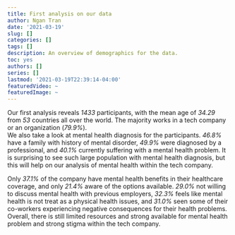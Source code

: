 ```yaml
---
title: First analysis on our data
author: Ngan Tran
date: '2021-03-19'
slug: []
categories: []
tags: []
description: An overview of demographics for the data. 
toc: yes
authors: []
series: []
lastmod: '2021-03-19T22:39:14-04:00'
featuredVideo: ~
featuredImage: ~
---
```


Our first analysis reveals *1433* participants, with the mean age of *34.29* from *53* countries all over the world. The majority works in a tech company or an organization (*79.9%*).  
We also take a look at mental health diagnosis for the participants. *46.8%* have a family with history of mental disorder, *49.9%* were diagnosed by a professional, and *40.1%* currently suffering with a mental health problem. It is surprising to see such large population with mental health diagnosis, but this will help on our analysis of mental health within the tech company.  

Only *37.1%* of the company have mental health benefits in their healthcare coverage, and only *21.4%* aware of the options available. 
*29.0%* not willing to discuss mental health with previous employers, *32.3%* feels like mental health is not treat as a physical health issues, and *31.0%* seen some of their co-workers experiencing negative consequences for their health problems. Overall, there is still limited resources and strong available for mental health problem and strong stigma within the tech company. 